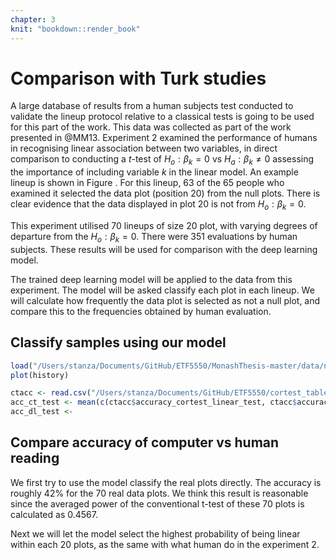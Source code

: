 ```yaml
---
chapter: 3
knit: "bookdown::render_book"
---
```



# Comparison with Turk studies

A large database of results from a human subjects test conducted to validate the lineup protocol relative to a classical tests is going to be used for this part of the work. This data was collected as part of the work presented in @MM13. Experiment 2 examined the performance of humans in recognising linear association between two variables, in direct comparison to conducting a $t$-test of $H_o: \beta_k=0$ vs $H_a: \beta_k\neq 0$ assessing the importance of including variable $k$ in the linear model. An example lineup is shown in Figure \ref{expt2}. For this lineup, 63 of the 65 people who examined it selected the data plot (position 20) from the null plots. There is clear evidence that the data displayed in plot 20 is not from $H_o: \beta_k=0$. 

\begin{figure*}[h]
\centerline{\includegraphics[width=15cm]{figures/plot_turk2_300_350_12_3.png}}
\caption{One of 70 lineups used in experiment 2 Majumder et al (2012). Of the 65 people who examined the lineup,  63 selected the data plot, which is in position 20.}
\label{expt2}
\end{figure*}



This experiment utilised 70 lineups of size 20 plot, with varying degrees of departure from the $H_o: \beta_k=0$. There were 351 evaluations by human subjects. These results will be used for comparison with the deep learning model. 

The trained deep learning model will be applied to the data from this experiment. The model will be asked classify each plot in each lineup. We will calculate how frequently the data plot is selected as not a null plot, and compare this to the frequencies obtained by human evaluation. 

## Classify samples using our model

<!--
After first training attempt with 20,000 observations (15,000 linear and 5,000 no-relationship), the model's performance is shown below. The accuracy tested on unseen data is roughly 89.7%, where the test data is generated from the same specification with training data.
-->

```r

load("/Users/stanza/Documents/GitHub/ETF5550/MonashThesis-master/data/new_history.RData")
plot(history)

```

```r

ctacc <- read.csv("/Users/stanza/Documents/GitHub/ETF5550/cortest_table.csv")
acc_ct_test <- mean(c(ctacc$accuracy_cortest_linear_test, ctacc$accuracy_cortest_norela_test))
acc_dl_test <- 
```



## Compare accuracy of computer vs human reading

We first try to use the model classify the real plots directly. The accuracy is roughly 42% for the 70 real data plots. We think this result is reasonable since the averaged power of the conventional t-test of these 70 plots is calculated as 0.4567.

Next we will let the model select the highest probability of being linear within each 20 plots, as the same with what human do in the experiment 2.




























